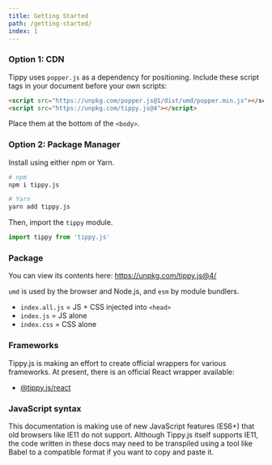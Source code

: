 ```yaml
---
title: Getting Started
path: /getting-started/
index: 1
---
```


### Option 1: CDN

Tippy uses `popper.js` as a dependency for positioning. Include these script
tags in your document before your own scripts:

```html
<script src="https://unpkg.com/popper.js@1/dist/umd/popper.min.js"></script>
<script src="https://unpkg.com/tippy.js@4"></script>
```

Place them at the bottom of the `<body>`.

### Option 2: Package Manager

Install using either npm or Yarn.

```bash
# npm
npm i tippy.js

# Yarn
yarn add tippy.js
```

Then, import the `tippy` module.

```js
import tippy from 'tippy.js'
```

### Package

You can view its contents here: https://unpkg.com/tippy.js@4/

`umd` is used by the browser and Node.js, and `esm` by module bundlers.

- `index.all.js` = JS + CSS injected into `<head>`
- `index.js` = JS alone
- `index.css` = CSS alone

### Frameworks

Tippy.js is making an effort to create official wrappers for various frameworks.
At present, there is an official React wrapper available:

- [@tippy.js/react](https://github.com/atomiks/tippy.js-react)

### JavaScript syntax

This documentation is making use of new JavaScript features (ES6+) that old
browsers like IE11 do not support. Although Tippy.js itself supports IE11, the
code written in these docs may need to be transpiled using a tool like Babel to
a compatible format if you want to copy and paste it.
